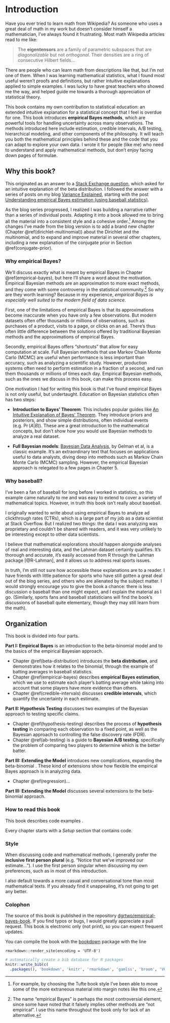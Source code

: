 # Introduction

Have you ever tried to learn math from Wikipedia? As someone who uses a great deal of math in my work but doesn't consider himself a mathematician, I've always found it frustrating. Most math Wikipedia articles read to me like:

> The **eigentensors** are a family of parametric subspaces that are *diagonalizable* but not *orthogonal*. Their densities are a ring of consecutive Hilbert fields...

There are people who can learn math from descriptions like that, but I'm not one of them. When I was learning mathematical statistics, what I found most useful weren't proofs and definitions, but rather intuitive explanations applied to simple examples. I was lucky to have great teachers who showed me the way, and helped guide me towards a thorough appreciation of statistical theory.

This book contains my own contribution to statistical education: an extended intuitive explanation for a statistical concept that I feel is overdue for one. This book introduces **empirical Bayes methods**, which are powerful tools for handling uncertainty across many observations. The methods introduced here include estimation, credible intervals, A/B testing, hierarchical modeling, and other components of the philosophy. It will teach you both the mathematical principles behind these and the code that you can adapt to explore your own data. I wrote it for people (like me) who need to understand and apply mathematical methods, but don't enjoy facing down pages of formulae.

## Why this book?

This originated as an answer to a [Stack Exchange question](http://stats.stackexchange.com/questions/47771/what-is-the-intuition-behind-beta-distribution), which asked for an intuitive explanation of the beta distribution. I followed the answer with a series of posts on my blog [Variance Explained](http://varianceexplained.org), starting with the post [Understanding empirical Bayes estimation (using baseball statistics)](http://varianceexplained.org/r/empirical_bayes_baseball/).

As the blog series progressed, I realized I was building a narrative rather than a series of individual posts. Adapting it into a book allowed me to bring all the material into a consistent style and a cohesive order.[^marginnotes] Among the changes I've made from the blog version is to add a brand new chapter (Chapter \@ref(dirichlet-multinomial)) about the Dirichlet and the multinomial, and to expand and improve material in several other chapters, including a new explanation of the conjugate prior in Section \@ref(conjugate-prior).

[^marginnotes]: For example, by choosing the Tufte book style I've been able to move some of the more extraneous material into margin notes like this one.

### Why empirical Bayes?

We'll discuss exactly what is meant by empirical Bayes in Chapter \@ref(empirical-bayes), but here I'll share a word about the motivation. Empirical Bayesian methods are an approximation to more exact methods, and they come with some controversy in the statistical community.[^name] So why are they worth learning? Because in my experience, *empirical Bayes is especially well suited to the modern field of data science*.

[^name]: The name "empirical Bayes" is perhaps the most controversial element, since some have noted that it falsely implies other methods are "not empirical". I use this name throughout the book only for lack of an alternative.

First, one of the limitations of empirical Bayes is that its approximations become inaccurate when you have only a few observations. But modern datasets often offer thousands or millions of observations, such as purchases of a product, visits to a page, or clicks on an ad. There's thus often little difference between the solutions offered by traditional Bayesian methods and the approximations of empirical Bayes.

Secondly, empirical Bayes offers "shortcuts" that allow for easy computation at scale. Full Bayesian methods that use Markov Chain Monte Carlo (MCMC) are useful when performance is less important than accuracy, such as analyzing a scientific study. However, production systems often need to perform estimation in a fraction of a second, and run them thousands or millions of times each day. Empirical Bayesian methods, such as the ones we discuss in this book, can make this process easy.

One motivation I had for writing this book is that I've found empirical Bayes is not only useful, but undertaught. Education on Bayesian statistics often has two steps:

* **Introduction to Bayes' Theorem**: This includes popular guides like [An Intuitive Explanation of Bayes' Theorem](http://www.yudkowsky.net/rational/bayes). They introduce priors and posteriors, and show simple distributions, often individual events (e.g. $\Pr(A|B)$). These are a great introduction to the mathematical concepts, but don't show how you would use Bayesian methods to analyze a real dataset.

* **Full Bayesian models**: [Bayesian Data Analysis](http://www.stat.columbia.edu/~gelman/book/), by Gelman et al, is a classic example. It's an extraordinary text that focuses on applications useful to data analysts, diving deep into methods such as Markov Chain Monte Carlo (MCMC) sampling. However, the empirical Bayesian approach is relegated to a few pages in Chapter 5.

### Why baseball?

I've been a fan of baseball for long before I worked in statistics, so this example came naturally to me and was easy to extend to cover a variety of mathematical topics. However, in truth this book isn't really about baseball.

I originally wanted to write about using empirical Bayes to analyze ad clickthrough rates (CTRs), which is a large part of my job as a data scientist at Stack Overflow. But I realized two things: the data I was analyzing was proprietary and couldn't be shared with readers, and it was very unlikely to be interesting except to other data scientists.

I believe that mathematical explorations should happen alongside analyses of real and interesting data, and the Lahman dataset certainly qualifies. It's thorough and accurate, it's easily accessed from R through the Lahman package [@R-Lahman], and it allows us to address real sports issues.

In truth, I'm still not sure how accessible these explanations are to a reader. I have friends with little patience for sports who have still gotten a great deal out of the blog series, and others who are alienated by the subject matter. I would strongly encourage you to give the book a chance: there is less discussion o baseball than one might expect, and I explain the material as I go. (Similarly, sports fans and baseball statisticians will find the book's discussions of baseball quite elementary, though they may still learn from the math).

## Organization

This book is divided into four parts.

**Part I: Empirical Bayes** is an introduction to the beta-binomial model and to the basics of the empirical Bayesian approach.

* Chapter \@ref(beta-distribution) introduces the **beta distribution**, and demonstrates how it relates to the binomial, through the example of batting averages in baseball statistics.
* Chapter \@ref(empirical-bayes) describes **empirical Bayes estimation**, which we use to estimate each player's batting average while taking into account that some players have more evidence than others.
* Chapter \@ref(credible-intervals) discusses **credible intervals**, which quantify the uncertainty in each estimate.

**Part II: Hypothesis Testing** discusses two examples of the Bayesian approach to testing specific claims.

* Chapter \@ref(hypothesis-testing) describes the process of **hypothesis testing** in comparing each observation to a fixed point, as well as the Bayesian approach to controlling the false discovery rate (FDR).
* Chapter \@ref(ab-testing) is a guide to **Bayesian A/B testing**, specifically the problem of comparing two players to determine which is the better batter.

**Part III: Extending the Model** introduces new complications, expanding the beta-binomial . These kind of extensions show how flexible the empirical Bayes approach is in analyzing data.

* Chapter \@ref(regression)...

**Part III: Extending the Model** discusses several extensions to the beta-binomial approach.

### How to read this book

This book describes code examples . 

Every chapter starts with a *Setup* section that contains code. 

### Style

When discussing code and mathematical methods, I generally prefer the **inclusive first person plural** (e.g. "Notice that we've improved our estimate..."). I use the first person singular when discussing my own preferences, such as in most of this introduction.

I also default towards a more casual and conversational tone than most mathematical texts. If you already find it unappealing, it's not going to get any better.

### Colophon

The source of this book is published in the repository [dgrtwo/empirical-bayes-book](http://github.com/dgrtwo/empirical-bayes-book). If you find typos or bugs, I would greatly appreciate a pull request. This book is electronic only (not print), so you can expect frequent updates.

You can compile the book with the [bookdown](https://bookdown.org/yihui/bookdown/) package with the line

    rmarkdown::render_site(encoding = 'UTF-8')

```r
# automatically create a bib database for R packages
knitr::write_bib(c(
  .packages(), 'bookdown', 'knitr', 'rmarkdown', 'gamlss', 'broom', 'VGAM', 'DirichletMultinomial', 'Lahman'), 'packages.bib')
```
